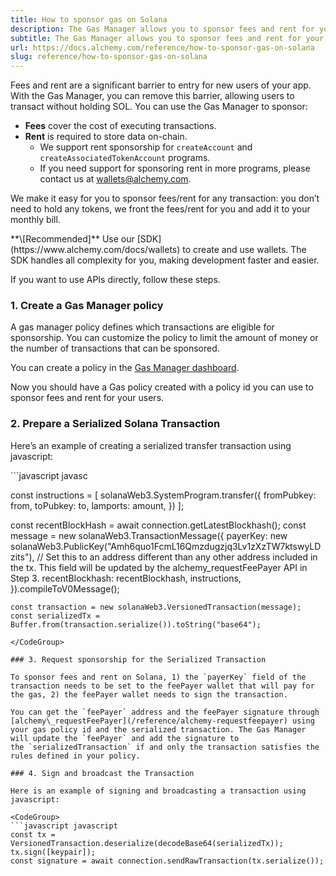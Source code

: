 ```yaml
---
title: How to sponsor gas on Solana
description: The Gas Manager allows you to sponsor fees and rent for your users on Solana, removing the biggest barrier to entry.
subtitle: The Gas Manager allows you to sponsor fees and rent for your users on Solana, removing the biggest barrier to entry.
url: https://docs.alchemy.com/reference/how-to-sponsor-gas-on-solana
slug: reference/how-to-sponsor-gas-on-solana
---
```


Fees and rent are a significant barrier to entry for new users of your app. With the Gas Manager, you can remove this barrier, allowing users to transact without holding SOL. You can use the Gas Manager to sponsor:

- **Fees** cover the cost of executing transactions.
- **Rent** is required to store data on-chain.
  - We support rent sponsorship for `createAccount` and `createAssociatedTokenAccount` programs.
  - If you need support for sponsoring rent in more programs, please contact us at wallets@alchemy.com.

We make it easy for you to sponsor fees/rent for any transaction: you don’t need to hold any tokens, we front the fees/rent for you and add it to your monthly bill.

<Info>
  **\[Recommended]** Use our [SDK](https://www.alchemy.com/docs/wallets) to
  create and use wallets. The SDK handles all complexity for you, making
  development faster and easier.
</Info>

If you want to use APIs directly, follow these steps.

### 1. Create a Gas Manager policy

A gas manager policy defines which transactions are eligible for sponsorship. You can customize the policy to limit the amount of money or the number of transactions that can be sponsored.

You can create a policy in the [Gas Manager dashboard](https://dashboard.alchemy.com/gas-manager/policy/create/?a=api-docs).

Now you should have a Gas policy created with a policy id you can use to sponsor fees and rent for your users.

### 2. Prepare a Serialized Solana Transaction

Here’s an example of creating a serialized transfer transaction using javascript:

<CodeGroup>
  ```javascript javasc

const instructions = [
solanaWeb3.SystemProgram.transfer({
fromPubkey: from,
toPubkey: to,
lamports: amount,
})
];

const recentBlockHash = await connection.getLatestBlockhash();
const message = new solanaWeb3.TransactionMessage({
payerKey: new solanaWeb3.PublicKey("Amh6quo1FcmL16Qmzdugzjq3Lv1zXzTW7ktswyLDzits"), // Set this to an address different than any other address included in the tx. This field will be updated by the alchemy_requestFeePayer API in Step 3.
recentBlockhash: recentBlockhash,
instructions,
}).compileToV0Message();

    const transaction = new solanaWeb3.VersionedTransaction(message);
    const serializedTx = Buffer.from(transaction.serialize()).toString("base64");

````
</CodeGroup>

### 3. Request sponsorship for the Serialized Transaction

To sponsor fees and rent on Solana, 1) the `payerKey` field of the transaction needs to be set to the feePayer wallet that will pay for the gas, 2) the feePayer wallet needs to sign the transaction.

You can get the `feePayer` address and the feePayer signature through [alchemy\_requestFeePayer](/reference/alchemy-requestfeepayer) using your gas policy id and the serialized transaction. The Gas Manager will update the `feePayer` and add the signature to the `serializedTransaction` if and only the transaction satisfies the rules defined in your policy.

### 4. Sign and broadcast the Transaction

Here is an example of signing and broadcasting a transaction using javascript:

<CodeGroup>
```javascript javascript
const tx = VersionedTransaction.deserialize(decodeBase64(serializedTx));
tx.sign([keypair]);
const signature = await connection.sendRawTransaction(tx.serialize());
````

</CodeGroup>
